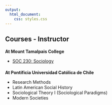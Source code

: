 ```yaml
---
output:
  html_document:
    css: styles.css
---
```


<h2 class="Publications">Courses - Instructor</h2>

<h3 style="font-size: 14px;">At Mount Tamalpais College</h3>

- [SOC 230: Sociology](content/FINAL SOC 230 Syllabus FA24.pdf)


<h3 style="font-size: 14px;">At Pontificia Universidad Católica de Chile</h3>

- Research Methods
- Latin American Social History
- Sociological Theory I (Sociological Paradigms)
- Modern Societies


